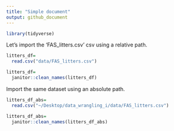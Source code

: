```yaml
---
title: "Simple document"
output: github_document
---
```


```r
library(tidyverse)
```


Let's import the 'FAS_litters.csv' csv using a relative path.

```r
litters_df=
  read.csv("data/FAS_litters.csv")

litters_df=
  janitor::clean_names(litters_df)
```

Import the same dataset using an absolute path.

```r
litters_df_abs=
  read.csv("~/Desktop/data_wrangling_i/data/FAS_litters.csv")

litters_df_abs=
  janitor::clean_names(litters_df_abs)
```

